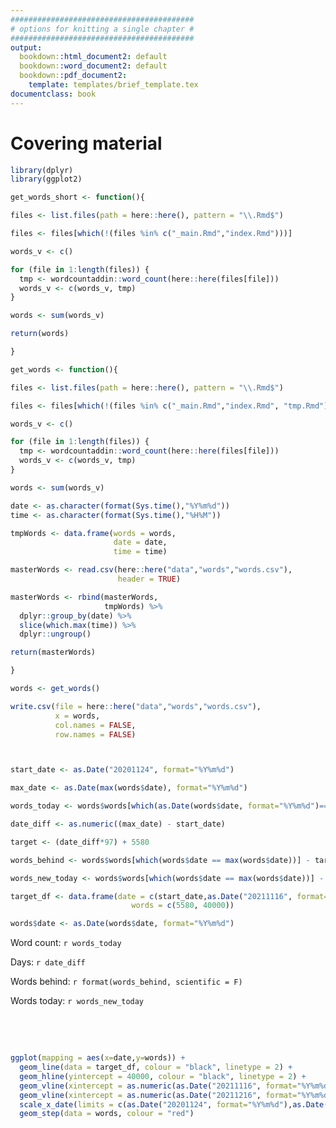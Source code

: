 ```yaml
---
#########################################
# options for knitting a single chapter #
#########################################
output:
  bookdown::html_document2: default
  bookdown::word_document2: default
  bookdown::pdf_document2:
    template: templates/brief_template.tex
documentclass: book
---
```


# Covering material {-}

\adjustmtc 
<!-- For PDF output, we must include this LaTeX command after unnumbered headings, otherwise the numbers in the mini table of contents will be incorrect -->

```r
library(dplyr)
library(ggplot2)

get_words_short <- function(){

files <- list.files(path = here::here(), pattern = "\\.Rmd$")

files <- files[which(!(files %in% c("_main.Rmd","index.Rmd")))]

words_v <- c()

for (file in 1:length(files)) {
  tmp <- wordcountaddin::word_count(here::here(files[file]))
  words_v <- c(words_v, tmp)
}

words <- sum(words_v)

return(words)

}

get_words <- function(){

files <- list.files(path = here::here(), pattern = "\\.Rmd$")

files <- files[which(!(files %in% c("_main.Rmd","index.Rmd", "tmp.Rmd")))]

words_v <- c()

for (file in 1:length(files)) {
  tmp <- wordcountaddin::word_count(here::here(files[file]))
  words_v <- c(words_v, tmp)
}

words <- sum(words_v)

date <- as.character(format(Sys.time(),"%Y%m%d"))
time <- as.character(format(Sys.time(),"%H%M"))

tmpWords <- data.frame(words = words,
                       date = date,
                       time = time)

masterWords <- read.csv(here::here("data","words","words.csv"),
                        header = TRUE)

masterWords <- rbind(masterWords,
                     tmpWords) %>%
  dplyr::group_by(date) %>%
  slice(which.max(time)) %>%
  dplyr::ungroup()

return(masterWords)

}

words <- get_words()

write.csv(file = here::here("data","words","words.csv"),
          x = words,
          col.names = FALSE,
          row.names = FALSE)



start_date <- as.Date("20201124", format="%Y%m%d")

max_date <- as.Date(max(words$date), format="%Y%m%d")

words_today <- words$words[which(as.Date(words$date, format="%Y%m%d")==max_date)]

date_diff <- as.numeric((max_date) - start_date)

target <- (date_diff*97) + 5580

words_behind <- words$words[which(words$date == max(words$date))] - target

words_new_today <- words$words[which(words$date == max(words$date))] - words$words[length(words$words)-1]

target_df <- data.frame(date = c(start_date,as.Date("20211116", format="%Y%m%d")),
                           words = c(5580, 40000))

words$date <- as.Date(words$date, format="%Y%m%d")

```

Word count: `r words_today`

Days: `r date_diff`

Words behind: `r format(words_behind, scientific = F)`

Words today: `r words_new_today`

&nbsp;  

&nbsp;  

```r
ggplot(mapping = aes(x=date,y=words)) +
  geom_line(data = target_df, colour = "black", linetype = 2) +
  geom_hline(yintercept = 40000, colour = "black", linetype = 2) +
  geom_vline(xintercept = as.numeric(as.Date("20211116", format="%Y%m%d")), colour = "black", linetype = 2) +
  geom_vline(xintercept = as.numeric(as.Date("20211216", format="%Y%m%d")), colour = "red") +
  scale_x_date(limits = c(as.Date("20201124", format="%Y%m%d"),as.Date("20211231", format="%Y%m%d"))) +
  geom_step(data = words, colour = "red")

```